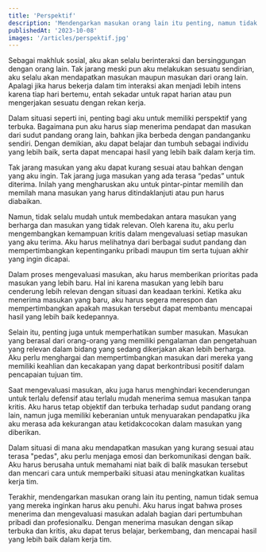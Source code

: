 ```yaml
---
title: 'Perspektif'
description: 'Mendengarkan masukan orang lain itu penting, namun tidak semua yang mereka inginkan harus aku penuhi'
publishedAt: '2023-10-08'
images: '/articles/perspektif.jpg'
---
```


Sebagai makhluk sosial, aku akan selalu berinteraksi dan bersinggungan dengan orang lain. Tak jarang meski pun aku melakukan sesuatu sendirian, aku selalu akan mendapatkan masukan maupun masukan dari orang lain. Apalagi jika harus bekerja dalam tim interaksi akan menjadi lebih intens karena tiap hari bertemu, entah sekadar untuk rapat harian atau pun mengerjakan sesuatu dengan rekan kerja.

Dalam situasi seperti ini, penting bagi aku untuk memiliki perspektif yang terbuka. Bagaimana pun aku harus siap menerima pendapat dan masukan dari sudut pandang orang lain, bahkan jika berbeda dengan pandanganku sendiri. Dengan demikian, aku dapat belajar dan tumbuh sebagai individu yang lebih baik, serta dapat mencapai hasil yang lebih baik dalam kerja tim.

Tak jarang masukan yang aku dapat kurang sesuai atau bahkan dengan yang aku ingin. Tak jarang juga masukan yang ada terasa “pedas” untuk diterima. Inilah yang mengharuskan aku untuk pintar-pintar memilih dan memilah mana masukan yang harus ditindaklanjuti atau pun harus diabaikan.

Namun, tidak selalu mudah untuk membedakan antara masukan yang berharga dan masukan yang tidak relevan. Oleh karena itu, aku perlu mengembangkan kemampuan kritis dalam mengevaluasi setiap masukan yang aku terima. Aku harus melihatnya dari berbagai sudut pandang dan mempertimbangkan kepentinganku pribadi maupun tim serta tujuan akhir yang ingin dicapai.

Dalam proses mengevaluasi masukan, aku harus memberikan prioritas pada masukan yang lebih baru. Hal ini karena masukan yang lebih baru cenderung lebih relevan dengan situasi dan keadaan terkini. Ketika aku menerima masukan yang baru, aku harus segera merespon dan mempertimbangkan apakah masukan tersebut dapat membantu mencapai hasil yang lebih baik kedepannya.

Selain itu, penting juga untuk memperhatikan sumber masukan. Masukan yang berasal dari orang-orang yang memiliki pengalaman dan pengetahuan yang relevan dalam bidang yang sedang dikerjakan akan lebih berharga. Aku perlu menghargai dan mempertimbangkan masukan dari mereka yang memiliki keahlian dan kecakapan yang dapat berkontribusi positif dalam pencapaian tujuan tim.

Saat mengevaluasi masukan, aku juga harus menghindari kecenderungan untuk terlalu defensif atau terlalu mudah menerima semua masukan tanpa kritis. Aku harus tetap objektif dan terbuka terhadap sudut pandang orang lain, namun juga memiliki keberanian untuk menyuarakan pendapatku jika aku merasa ada kekurangan atau ketidakcocokan dalam masukan yang diberikan.

Dalam situasi di mana aku mendapatkan masukan yang kurang sesuai atau terasa "pedas", aku perlu menjaga emosi dan berkomunikasi dengan baik. Aku harus berusaha untuk memahami niat baik di balik masukan tersebut dan mencari cara untuk memperbaiki situasi atau meningkatkan kualitas kerja tim.

Terakhir, mendengarkan masukan orang lain itu penting, namun tidak semua yang mereka inginkan harus aku penuhi. Aku harus ingat bahwa proses menerima dan mengevaluasi masukan adalah bagian dari pertumbuhan pribadi dan profesionalku. Dengan menerima masukan dengan sikap terbuka dan kritis, aku dapat terus belajar, berkembang, dan mencapai hasil yang lebih baik dalam kerja tim.
